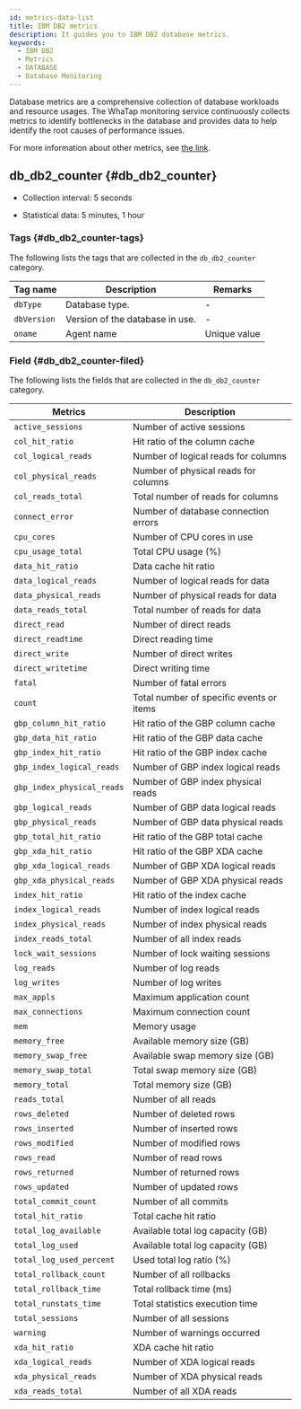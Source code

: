 ```yaml
---
id: metrics-data-list
title: IBM DB2 metrics
description: It guides you to IBM DB2 database metrics.
keywords:
  - IBM DB2
  - Metrics
  - DATABASE
  - Database Monitoring
---
```


Database metrics are a comprehensive collection of database workloads and resource usages. The WhaTap monitoring service continuously collects metrics to identify bottlenecks in the database and provides data to help identify the root causes of performance issues.

For more information about other metrics, see [the link](https://www.postgresql.org/docs/).


<div className="metricslist">

<AgentStatus />

## db_db2_counter {#db_db2_counter}

- Collection interval: 5 seconds

- Statistical data: 5 minutes, 1 hour

### Tags {#db_db2_counter-tags}

The following lists the tags that are collected in the `db_db2_counter` category.

| Tag name    | Description                     | Remarks      |
| ----------- | ------------------------------- | ------------ |
| `dbType`    | Database type.                  | -            |
| `dbVersion` | Version of the database in use. | -            |
| `oname`     | Agent name                      | Unique value |

### Field {#db_db2_counter-filed}

The following lists the fields that are collected in the `db_db2_counter` category.

| Metrics                    | Description                              |
| -------------------------- | ---------------------------------------- |
| `active_sessions`          | Number of active sessions                |
| `col_hit_ratio`            | Hit ratio of the column cache            |
| `col_logical_reads`        | Number of logical reads for columns      |
| `col_physical_reads`       | Number of physical reads for columns     |
| `col_reads_total`          | Total number of reads for columns        |
| `connect_error`            | Number of database connection errors     |
| `cpu_cores`                | Number of CPU cores in use               |
| `cpu_usage_total`          | Total CPU usage (%)                      |
| `data_hit_ratio`           | Data cache hit ratio                     |
| `data_logical_reads`       | Number of logical reads for data         |
| `data_physical_reads`      | Number of physical reads for data        |
| `data_reads_total`         | Total number of reads for data           |
| `direct_read`              | Number of direct reads                   |
| `direct_readtime`          | Direct reading time                      |
| `direct_write`             | Number of direct writes                  |
| `direct_writetime`         | Direct writing time                      |
| `fatal`                    | Number of fatal errors                   |
| `count`                    | Total number of specific events or items |
| `gbp_column_hit_ratio`     | Hit ratio of the GBP column cache        |
| `gbp_data_hit_ratio`       | Hit ratio of the GBP data cache          |
| `gbp_index_hit_ratio`      | Hit ratio of the GBP index cache         |
| `gbp_index_logical_reads`  | Number of GBP index logical reads        |
| `gbp_index_physical_reads` | Number of GBP index physical reads       |
| `gbp_logical_reads`        | Number of GBP data logical reads         |
| `gbp_physical_reads`       | Number of GBP data physical reads        |
| `gbp_total_hit_ratio`      | Hit ratio of the GBP total cache         |
| `gbp_xda_hit_ratio`        | Hit ratio of the GBP XDA cache           |
| `gbp_xda_logical_reads`    | Number of GBP XDA logical reads          |
| `gbp_xda_physical_reads`   | Number of GBP XDA physical reads         |
| `index_hit_ratio`          | Hit ratio of the index cache             |
| `index_logical_reads`      | Number of index logical reads            |
| `index_physical_reads`     | Number of index physical reads           |
| `index_reads_total`        | Number of all index reads                |
| `lock_wait_sessions`       | Number of lock waiting sessions          |
| `log_reads`                | Number of log reads                      |
| `log_writes`               | Number of log writes                     |
| `max_appls`                | Maximum application count                |
| `max_connections`          | Maximum connection count                 |
| `mem`                      | Memory usage                             |
| `memory_free`              | Available memory size (GB)               |
| `memory_swap_free`         | Available swap memory size (GB)          |
| `memory_swap_total`        | Total swap memory size (GB)              |
| `memory_total`             | Total memory size (GB)                   |
| `reads_total`              | Number of all reads                      |
| `rows_deleted`             | Number of deleted rows                   |
| `rows_inserted`            | Number of inserted rows                  |
| `rows_modified`            | Number of modified rows                  |
| `rows_read`                | Number of read rows                      |
| `rows_returned`            | Number of returned rows                  |
| `rows_updated`             | Number of updated rows                   |
| `total_commit_count`       | Number of all commits                    |
| `total_hit_ratio`          | Total cache hit ratio                    |
| `total_log_available`      | Available total log capacity (GB)        |
| `total_log_used`           | Available total log capacity (GB)        |
| `total_log_used_percent`   | Used total log ratio (%)                 |
| `total_rollback_count`     | Number of all rollbacks                  |
| `total_rollback_time`      | Total rollback time (ms)                 |
| `total_runstats_time`      | Total statistics execution time          |
| `total_sessions`           | Number of all sessions                   |
| `warning`                  | Number of warnings occurred              |
| `xda_hit_ratio`            | XDA cache hit ratio                      |
| `xda_logical_reads`        | Number of XDA logical reads              |
| `xda_physical_reads`       | Number of XDA physical reads             |
| `xda_reads_total`          | Number of all XDA reads                  |

<Xosmetrics />

</div>
